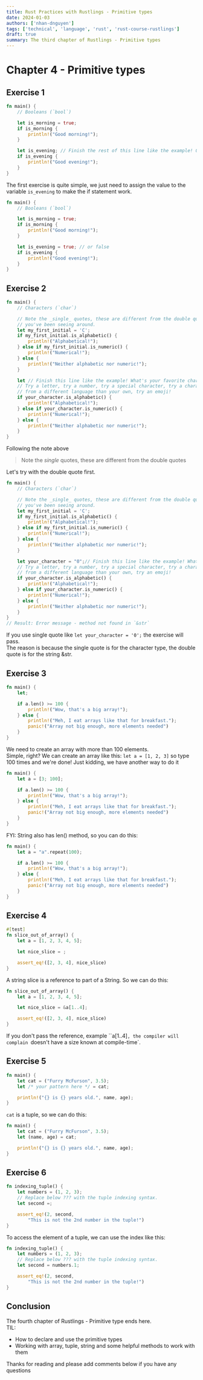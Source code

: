 ```yaml
---
title: Rust Practices with Rustlings - Primitive types
date: 2024-01-03
authors: ['nhan-dnguyen']
tags: ['technical', 'language', 'rust', 'rust-course-rustlings']
draft: true
summary: The third chapter of Rustlings - Primitive types
---
```


# Chapter 4 - Primitive types

## Exercise 1

```rust
fn main() {
    // Booleans (`bool`)

    let is_morning = true;
    if is_morning {
        println!("Good morning!");
    }

    let is_evening; // Finish the rest of this line like the example! Or make it be false!
    if is_evening {
        println!("Good evening!");
    }
}
```

The first exercise is quite simple, we just need to assign the value to the variable `is_evening` to make the if statement work.

```rust
fn main() {
    // Booleans (`bool`)

    let is_morning = true;
    if is_morning {
        println!("Good morning!");
    }

    let is_evening = true; // or false
    if is_evening {
        println!("Good evening!");
    }
}
```

## Exercise 2

```rust
fn main() {
    // Characters (`char`)

    // Note the _single_ quotes, these are different from the double quotes
    // you've been seeing around.
    let my_first_initial = 'C';
    if my_first_initial.is_alphabetic() {
        println!("Alphabetical!");
    } else if my_first_initial.is_numeric() {
        println!("Numerical!");
    } else {
        println!("Neither alphabetic nor numeric!");
    }

    let // Finish this line like the example! What's your favorite character?
    // Try a letter, try a number, try a special character, try a character
    // from a different language than your own, try an emoji!
    if your_character.is_alphabetic() {
        println!("Alphabetical!");
    } else if your_character.is_numeric() {
        println!("Numerical!");
    } else {
        println!("Neither alphabetic nor numeric!");
    }
}
```

Following the note above
> Note the _single_ quotes, these are different from the double quotes

Let's try with the double quote first.

```rust
fn main() {
    // Characters (`char`)

    // Note the _single_ quotes, these are different from the double quotes
    // you've been seeing around.
    let my_first_initial = 'C';
    if my_first_initial.is_alphabetic() {
        println!("Alphabetical!");
    } else if my_first_initial.is_numeric() {
        println!("Numerical!");
    } else {
        println!("Neither alphabetic nor numeric!");
    }

    let your_character = "0";// Finish this line like the example! What's your favorite character?
    // Try a letter, try a number, try a special character, try a character
    // from a different language than your own, try an emoji!
    if your_character.is_alphabetic() {
        println!("Alphabetical!");
    } else if your_character.is_numeric() {
        println!("Numerical!");
    } else {
        println!("Neither alphabetic nor numeric!");
    }
}
// Result: Error message - method not found in `&str`
```

If you use single quote like `let your_character = '0';` the exercise will pass. <br />
The reason is because the single quote is for the character type, the double quote is for the string &str. <br />

## Exercise 3

```rust
fn main() {
    let;

    if a.len() >= 100 {
        println!("Wow, that's a big array!");
    } else {
        println!("Meh, I eat arrays like that for breakfast.");
        panic!("Array not big enough, more elements needed")
    }
}
```

We need to create an array with more than 100 elements. <br />
Simple, right? We can create an array like this: `let a = [1, 2, 3]` so type 100 times and we're done!
Just kidding, we have another way to do it

```rust
fn main() {
    let a = [3; 100];

    if a.len() >= 100 {
        println!("Wow, that's a big array!");
    } else {
        println!("Meh, I eat arrays like that for breakfast.");
        panic!("Array not big enough, more elements needed")
    }
}
```

FYI: String also has len() method, so you can do this:

```rust
fn main() {
    let a = "a".repeat(100);

    if a.len() >= 100 {
        println!("Wow, that's a big array!");
    } else {
        println!("Meh, I eat arrays like that for breakfast.");
        panic!("Array not big enough, more elements needed")
    }
}
```

## Exercise 4

```rust
#[test]
fn slice_out_of_array() {
    let a = [1, 2, 3, 4, 5];

    let nice_slice = ;

    assert_eq!([2, 3, 4], nice_slice)
}
```

A string slice is a reference to part of a String. So we can do this:

```rust
fn slice_out_of_array() {
    let a = [1, 2, 3, 4, 5];

    let nice_slice = &a[1..4];

    assert_eq!([2, 3, 4], nice_slice)
}
```

If you don't pass the reference, example ``a[1..4]`, the compiler will complain `doesn't have a size known at compile-time`.

## Exercise 5

```rust
fn main() {
    let cat = ("Furry McFurson", 3.5);
    let /* your pattern here */ = cat;

    println!("{} is {} years old.", name, age);
}
```

`cat` is a tuple, so we can do this:

```rust
fn main() {
    let cat = ("Furry McFurson", 3.5);
    let (name, age) = cat;

    println!("{} is {} years old.", name, age);
}
```

## Exercise 6

```rust
fn indexing_tuple() {
    let numbers = (1, 2, 3);
    // Replace below ??? with the tuple indexing syntax.
    let second =;

    assert_eq!(2, second,
        "This is not the 2nd number in the tuple!")
}
```

To access the element of a tuple, we can use the index like this:

```rust
fn indexing_tuple() {
    let numbers = (1, 2, 3);
    // Replace below ??? with the tuple indexing syntax.
    let second = numbers.1;

    assert_eq!(2, second,
        "This is not the 2nd number in the tuple!")
}
```

## Conclusion

The fourth chapter of Rustlings - Primitive type ends here. <br />
TIL:

- How to declare and use the primitive types
- Working with array, tuple, string and some helpful methods to work with them

Thanks for reading and please add comments below if you have any questions
